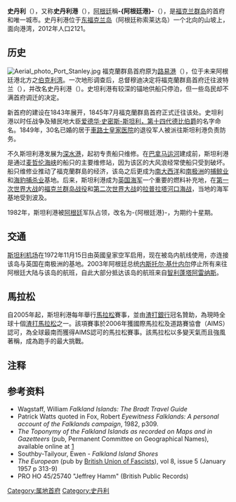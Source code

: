 {{noteTA
|T=zh-hans:斯坦利 (福克兰群岛);zh-hk:史丹利 (福克蘭群島);zh-tw:史坦利 (福克蘭群島);
|1=zh-hans:斯坦利;zh-hk:史丹利;zh-tw:史坦利;
}}
{{Infobox City 
|name=史丹利
|native_name ={{lang|en|Stanley}}
|nickname=
|image_skyline = 
|image_flag = Flag of the Falkland Islands.svg
|image_seal = Coa Falkland.svg
|image_map =Blanco Bay.png
|mapsize = 250px
|map_caption =史丹利及附近地區之地圖
|subdivision_type  = 控制国家
|subdivision_type1 = 所属[[英国海外领土|海外领土]]
|subdivision_name  = {{UK}}
|subdivision_name1 =  {{flag|Falkland Islands}}
|area_total = 
|population_as_of = 2012年
|population_note =
|population_total = 2121
|population_footnotes =<ref name="census">{{cite web |url=http://www.falklands.gov.fk/headline-results-of-2012-falkland-islands-census-released |title=Headline results of 2012 Falkland Islands Census released |publisher=Falkland Islands Government |accessdate=2014-10-23 |archive-date=2021-02-27 |archive-url=https://web.archive.org/web/20210227093702/https://www.falklands.gov.fk/headline-results-of-2012-falkland-islands-census-released/ |dead-url=no }}</ref>
|timezone = [[福克兰群岛时间|福克兰群岛时间]]
|utc_offset = -4
|timezone_DST =
|utc_offset_DST = 
|website = http://www.falklandislands.com/
|footnotes = 
}}
'''史丹利'''（{{lang-en|Stanley}}），又称'''史丹利港'''（{{lang|en|Port Stanley}}），[[阿根廷|阿根廷]]稱'''-{阿根廷港}-'''（{{lang-es|Puerto Argentino}}），是[[福克兰群岛|福克兰群岛]]的首府和唯一城市。史丹利港位于[[东福克兰岛|东福克兰岛]]（阿根廷称索莱达岛）一个北向的山坡上，面向港湾，2012年人口2121。

== 历史 ==
[[File:Aerial_photo_Port_Stanley.jpg|thumb]]
福克蘭群島首府原为[[路易港_(马尔维纳斯群岛)|路易港]]（{{lang|en|Port Louis}}），位于未来阿根廷港北方之[[伯克利湾|伯克利湾]]。一次地形调查后，总督穆迪决定将福克蘭群島首府迁往波特兰（{{lang|en|Port land}}），并改名史丹利港（{{lang|en|Stanley Harbour}}）。史坦利港有较深的锚地供船只停泊，但一些岛民却不满首府调迁的决定。

新首府的建设在1843年展开，1845年7月福克蘭群島首府正式迁往该处。史坦利港以时任战争及殖民地大臣[[爱德华·史密斯-斯坦利，第十四代德比伯爵|爱德华·史密斯-斯坦利，第十四代德比伯爵]]的名字命名。1849年，30名已婚的居于[[車路士皇家医院|車路士皇家医院]]的退役军人被派往斯坦利港负责防务。

不久斯坦利港发展为[[深水港|深水港]]，起初专责船只维修。在[[巴拿马运河|巴拿马运河]]建成前，斯坦利港是通过[[麦哲伦海峡|麦哲伦海峡]]的船只的主要维修站，因为该区的大风浪经常使船只受到破坏。船只维修业推动了福克蘭群島的经济，该岛之后更成为[[南大西洋|南大西洋]]和[[南极洲|南极洲]]的[[捕鲸业|捕鲸业]]和[[海豹捕杀业|海豹捕杀业]]基地。后来，斯坦利港成为[[英国海军|英国海军]]一个重要的燃料补充地，在[[第一次世界大战|第一次世界大战]]的[[福克兰群岛战役|福克兰群岛战役]]和[[第二次世界大战|第二次世界大战]]的[[拉普拉塔河口海战|拉普拉塔河口海战]]，当地的海军基地受到波及。

1982年，斯坦利港被[[阿根廷|阿根廷]]军队占领，改名为-{阿根廷港}-，为期约十星期。

== 交通 ==
[[斯坦利机场|斯坦利机场]]在1972年11月15日由英國皇家空军启用，现在被岛内航线使用，亦连接该岛与英国在南极洲的基地。2003年阿根廷总统[[内斯托尔·基什内尔|内斯托尔·基什内尔]]停止所有来往阿根廷大陆与该岛的航班，自此大部分抵达该岛的航班来自[[智利|智利]][[蓬塔阿雷纳斯|蓬塔阿雷纳斯]]。

== 馬拉松 ==
自2005年起，斯坦利港每年舉行[[馬拉松|馬拉松]]賽事，並由[[渣打銀行|渣打銀行]]冠名贊助，為現時全球十個[[渣打馬拉松|渣打馬拉松]]之一。該項賽事於2006年獲國際馬拉松及道路賽協會（AIMS）認可，為全球最南而獲得AIMS認可的馬拉松賽事。該馬拉松以多變天氣而且強風著稱，成為跑手的最大挑戰。

== 注释 ==
{{reflist}}

== 参考资料 ==
<div class="references-small">
* Wagstaff, William ''Falkland Islands: The Bradt Travel Guide''
* Patrick Watts quoted in Fox, Robert ''Eyewitness Falklands: A personal account of the Falklands campaign'', 1982, p309.
* ''The Toponymy of the Falkland Islands as recorded on Maps and in Gazetteers'' (pub, Permanent Committee on Geographical Names), available online at [https://web.archive.org/web/20121022063956/http://www.pcgn.org.uk/Falkland%20Islands-July2006.pdf]
* Southby-Tailyour, Ewen - ''Falkland Island Shores'' 
* ''The European'' (pub by [[British_Union_of_Fascists|British Union of Fascists]]), vol 8, issue 5 (January 1957 p 313-9)
* PRO HO 45/25740 "Jeffrey Hamm" (British Public Records)</div>

{{Authority control}}
[[Category:属地首府|Category:属地首府]]
[[Category:史丹利|Category:史丹利]]